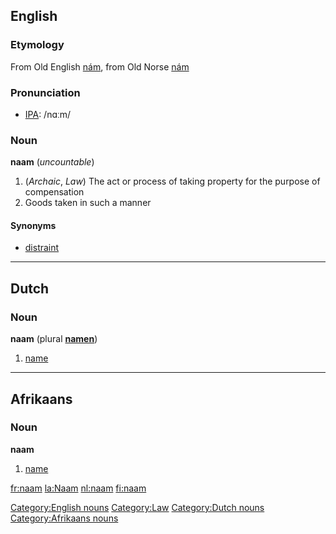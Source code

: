 ==English==
===Etymology===
From Old English [[nám]], from Old Norse [[nám]]

===Pronunciation===
* [[Wiktionary:Pronunciation_key|IPA]]: /nɑːm/

===Noun===
'''naam''' (''uncountable'')
# (''Archaic'', ''Law'') The act or process of taking property for the purpose of compensation
# Goods taken in such a manner

====Synonyms====
* [[distraint]]

[[Category:English nouns]]
[[Category:Law]]

----

==Dutch==
===Noun===
'''naam''' (plural '''[[namen]]''')
# [[name]]

[[Category:Dutch nouns]]

----

==Afrikaans==
===Noun===
'''naam'''
# [[name]]

[[Category:Afrikaans nouns]]

[[fr:naam]]
[[la:Naam]]
[[nl:naam]]
[[fi:naam]]